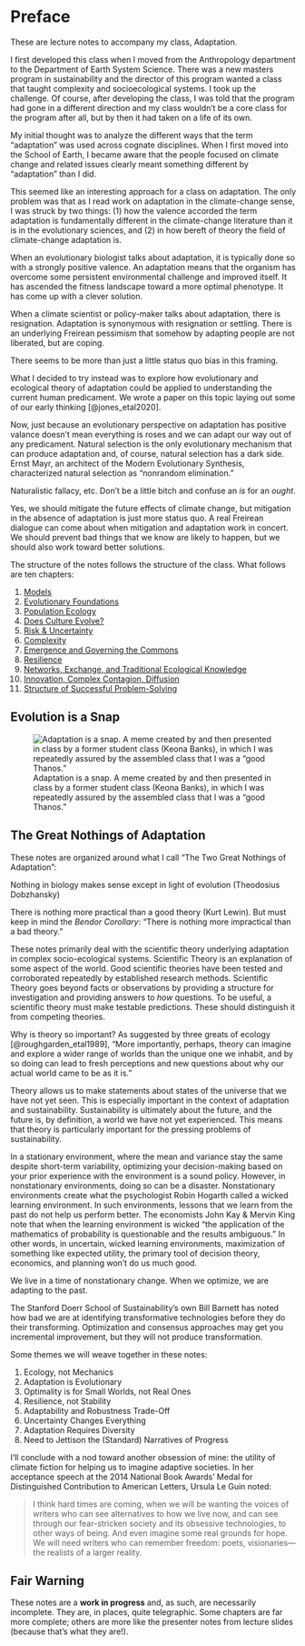# Preface {.unnumbered}

These are lecture notes to accompany my class, Adaptation.

I first developed this class when I moved from the Anthropology department to the Department of Earth System Science. There was a new masters program in sustainability and the director of this program wanted a class that taught complexity and socioecological systems. I took up the challenge. Of course, after developing the class, I was told that the program had gone in a different direction and my class wouldn't be a core class for the program after all, but by then it had taken on a life of its own.

My initial thought was to analyze the different ways that the term "adaptation" was used across cognate disciplines. When I first moved into the School of Earth, I became aware that the people focused on climate change and related issues clearly meant something different by "adaptation" than I did.

This seemed like an interesting approach for a class on adaptation. The only problem was that as I read work on adaptation in the climate-change sense, I was struck by two things: (1) how the valence accorded the term adaptation is fundamentally different in the climate-change literature than it is in the evolutionary sciences, and (2) in how bereft of theory the field of climate-change adaptation is.

When an evolutionary biologist talks about adaptation, it is typically done so with a strongly positive valence. An adaptation means that the organism has overcome some persistent environmental challenge and improved itself. It has ascended the fitness landscape toward a more optimal phenotype. It has come up with a clever solution.

When a climate scientist or policy-maker talks about adaptation, there is resignation. Adaptation is synonymous with resignation or settling. There is an underlying Freirean pessimism that somehow by adapting people are not liberated, but are coping.

There seems to be more than just a little status quo bias in this framing.

What I decided to try instead was to explore how evolutionary and ecological theory of adaptation could be applied to understanding the current human predicament. We wrote a paper on this topic laying out some of our early thinking [@jones_etal2020].

Now, just because an evolutionary perspective on adaptation has positive valance doesn't mean everything is roses and we can adapt our way out of any predicament. Natural selection is the only evolutionary mechanism that can produce adaptation and, of course, natural selection has a dark side. Ernst Mayr, an architect of the Modern Evolutionary Synthesis, characterized natural selection as "nonrandom elimination."

Naturalistic fallacy, etc. Don't be a little bitch and confuse an *is* for an *ought*.

Yes, we should mitigate the future effects of climate change, but mitigation in the absence of adaptation is just more status quo. A real Freirean dialogue can come about when mitigation and adaptation work in concert. We should prevent bad things that we know are likely to happen, but we should also work toward better solutions.

The structure of the notes follows the structure of the class. What follows are ten chapters:

1.  [Models](@sec-models)
2.  [Evolutionary Foundations](@sec-evolution)
3.  [Population Ecology](@sec-pops)
4.  [Does Culture Evolve?](@sec-culture)
5.  [Risk & Uncertainty](@sec-decision)
6.  [Complexity](@sec-complexity)
7.  [Emergence and Governing the Commons](@sec-commons)
8.  [Resilience](@sec-resilience)
9.  [Networks, Exchange, and Traditional Ecological Knowledge](@sec-efficiency)
10. [Innovation, Complex Contagion, Diffusion](@sec-innovation)
11. [Structure of Successful Problem-Solving](@sec-robust)

## Evolution is a Snap

![Adaptation is a snap. A meme created by and then presented in class by a former student class (Keona Banks), in which I was repeatedly assured by the assembled class that I was a "good Thanos."](figs/jamie_as_thanos.png)

## The Great Nothings of Adaptation

These notes are organized around what I call "The Two Great Nothings of Adaptation":

Nothing in biology makes sense except in light of evolution (Theodosius Dobzhansky)

There is nothing more practical than a good theory (Kurt Lewin). But must keep in mind the *Bendor Corollary*: "There is nothing more impractical than a bad theory."

These notes primarily deal with the scientific theory underlying adaptation in complex socio-ecological systems. Scientific Theory is an explanation of some aspect of the world. Good scientific theories have been tested and corroborated repeatedly by established research methods. Scientific Theory goes beyond facts or observations by providing a structure for investigation and providing answers to *how* questions. To be useful, a scientific theory must make testable predictions. These should distinguish it from competing theories.

Why is theory so important? As suggested by three greats of ecology [@roughgarden_etal1989], "More importantly, perhaps, theory can imagine and explore a wider range of worlds than the unique one we inhabit, and by so doing can lead to fresh perceptions and new questions about why our actual world came to be as it is."

Theory allows us to make statements about states of the universe that we have not yet seen. This is especially important in the context of adaptation and sustainability. Sustainability is ultimately about the future, and the future is, by definition, a world we have not yet experienced. This means that theory is particularly important for the pressing problems of sustainability.

In a stationary environment, where the mean and variance stay the same despite short-term variability, optimizing your decision-making based on your prior experience with the environment is a sound policy. However, in nonstationary environments, doing so can be a disaster. Nonstationary environments create what the psychologist Robin Hogarth called a wicked learning environment. In such environments, lessons that we learn from the past do not help us perform better. The economists John Kay & Mervin King note that when the learning environment is wicked “the application of the mathematics of probability is questionable and the results ambiguous.” In other words, in uncertain, wicked learning environments, maximization of something like expected utility, the primary tool of decision theory, economics, and planning won't do us much good.

We live in a time of nonstationary change. When we optimize, we are adapting to the past.

The Stanford Doerr School of Sustainability's own Bill Barnett has noted how bad we are at identifying transformative technologies before they do their transforming. Optimization and consensus approaches may get you incremental improvement, but they will not produce transformation.

Some themes we will weave together in these notes:

1.  Ecology, not Mechanics
2.  Adaptation is Evolutionary
3.  Optimality is for Small Worlds, not Real Ones
4.  Resilience, not Stability
5.  Adaptability and Robustness Trade-Off
6.  Uncertainty Changes Everything
7.  Adaptation Requires Diversity
8.  Need to Jettison the (Standard) Narratives of Progress

I'll conclude with a nod toward another obsession of mine: the utility of climate fiction for helping us to imagine adaptive societies. In her acceptance speech at the 2014 National Book Awards' Medal for Distinguished Contribution to American Letters, Ursula Le Guin noted:

> I think hard times are coming, when we will be wanting the voices of writers who can see alternatives to how we live now, and can see through our fear-stricken society and its obsessive technologies, to other ways of being. And even imagine some real grounds for hope. We will need writers who can remember freedom: poets, visionaries—the realists of a larger reality.

## Fair Warning

These notes are a **work in progress** and, as such, are necessarily incomplete. They are, in places, quite telegraphic. Some chapters are far more complete; others are more like the presenter notes from lecture slides (because that's what they are!).
